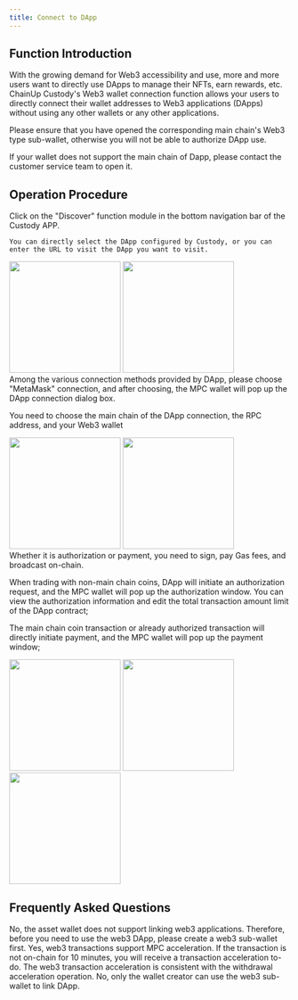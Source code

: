 ```yaml
---
title: Connect to DApp
---
```


##  Function Introduction
With the growing demand for Web3 accessibility and use, more and more users want to directly use DApps to manage their NFTs, earn rewards, etc. ChainUp Custody's Web3 wallet connection function allows your users to directly connect their wallet addresses to Web3 applications (DApps) without using any other wallets or any other applications.

<Note> 
Please ensure that you have opened the corresponding main chain's Web3 type sub-wallet, otherwise you will not be able to authorize DApp use.

If your wallet does not support the main chain of Dapp, please contact the customer service team to open it.
</Note>

##  Operation Procedure
<Steps>
<Step title="Enter the Discover Function">
    Click on the "Discover" function module in the bottom navigation bar of the Custody APP.

    You can directly select the DApp configured by Custody, or you can enter the URL to visit the DApp you want to visit.

<div className="w-full flex items-center justify-center">
    <CardGroup cols={2}>
        <img src="/images/user-guide/dapp1.png" width="200"/>
           <img src="/images/user-guide/dapp2.png" width="200"/>
    </CardGroup>
</div>


</Step>


<Step title="Log in to DApp">
Among the various connection methods provided by DApp, please choose "MetaMask" connection, and after choosing, the MPC wallet will pop up the DApp connection dialog box.

You need to choose the main chain of the DApp connection, the RPC address, and your Web3 wallet

<div className="w-full flex items-center justify-center">
    <CardGroup cols={2}>
        <img src="/images/user-guide/dapp3.png" width="200"/>
           <img src="/images/user-guide/dapp4.png" width="200"/>
    </CardGroup>
</div>
</Step>


<Step title="Authorize Sub-Wallet">
<Tip> 
Whether it is authorization or payment, you need to sign, pay Gas fees, and broadcast on-chain.
</Tip>

When trading with non-main chain coins, DApp will initiate an authorization request, and the MPC wallet will pop up the authorization window. You can view the authorization information and edit the total transaction amount limit of the DApp contract;

The main chain coin transaction or already authorized transaction will directly initiate payment, and the MPC wallet will pop up the payment window;
<div className="w-full flex items-center justify-center">
    <CardGroup cols={3}>
        <img src="/images/user-guide/dapp5.png" width="200"/>
     <img src="/images/user-guide/dapp6.png" width="200"/>
      <img src="/images/user-guide/dapp7.png" width="200"/>
    </CardGroup>
</div>
</Step>
</Steps>


##  Frequently Asked Questions

<Accordion title="Does the asset wallet support linking web3 applications?">
No, the asset wallet does not support linking web3 applications. Therefore, before you need to use the web3 DApp, please create a web3 sub-wallet first.
</Accordion>

<Accordion title="Does web3 transaction support MPC acceleration?">
Yes, web3 transactions support MPC acceleration. If the transaction is not on-chain for 10 minutes, you will receive a transaction acceleration to-do. The web3 transaction acceleration is consistent with the withdrawal acceleration operation.
</Accordion>

<Accordion title="Can anyone use the web3 sub-wallet to link DApp?">
No, only the wallet creator can use the web3 sub-wallet to link DApp.
</Accordion>
